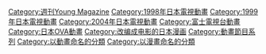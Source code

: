 {{Catnav|頁面分類|...|動畫影集|日本電視動畫|富士電視台動畫}}
{{Catnav|頁面分類|...|日本電視台|富士电视台|富士電視台動畫}}
{{Catnav|頁面分類|...|日本電視動畫|每年日本電視動畫|2004年日本電視動畫}}
{{Catnav|頁面分類|...|日本電視動畫|每年日本電視動畫|1999年日本電視動畫}}
{{Catnav|頁面分類|...|日本電視動畫|每年日本電視動畫|1998年日本電視動畫}}
{{Catnav|頁面分類|...|日本电视节目|日本電視動畫|富士電視台動畫}}

{{catmore}}

{{DEFAULTSORT:Initial D}}
[[Category:週刊Young_Magazine|Category:週刊Young Magazine]]
[[Category:1998年日本電視動畫|Category:1998年日本電視動畫]]
[[Category:1999年日本電視動畫|Category:1999年日本電視動畫]]
[[Category:2004年日本電視動畫|Category:2004年日本電視動畫]]
[[Category:富士電視台動畫|Category:富士電視台動畫]]
[[Category:日本OVA動畫|Category:日本OVA動畫]]
[[Category:改编成电影的日本漫画|Category:改编成电影的日本漫画]]
[[Category:動畫節目系列|Category:動畫節目系列]]
[[Category:以動畫命名的分類|Category:以動畫命名的分類]]
[[Category:以漫畫命名的分類|Category:以漫畫命名的分類]]